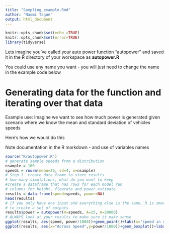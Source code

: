 ```yaml
---
title: "Sampling_example.Rmd"
author: "Naomi Tague"
output: html_document
---
```

```r
knitr::opts_chunk$set(echo =TRUE)
knitr::opts_chunk$set(error=TRUE)
library(tidyverse)
```
Lets imagine you've called your auto power function "autopower" and saved
it in the R directory of your workspace as 
**autopower.R**

You could use any name you want - you will just need to change the name in the example code below

# Generating data for the function and iterating over that data



Example use: Imagine we want to see how much power is generated given scenario where we know the mean and standard deviation of vehicles speeds

Here's how we would do this

Note documentation in the R markdown - and use of variables names 

```r
source("R/autopower.R")
# generate sample speeds from a distribution
nsample = 100
speeds = rnorm(mean=25, sd=4, n=nsample)
# Step 1  create data frame to store results 
# how many simulations, what do you want to keep
#create a dataframe that has rows for each model run
# columns for height, flowrate and power estimate
results = data.frame(speed=speeds, power=NA)
head(results)
# if you only have one input and everything else is the same, R is smart enough
# to create a set of outputs
results$power = autopower(V=speeds, A=25, m=20000)
# ALWAYS look at your results to make sure it make sense
ggplot(results, aes(speed, power/1000))+geom_point()+labs(x="speed in m/s", y="power in kW")
ggplot(results, aes(x="Across Speed",y=power/1000))+geom_boxplot()+labs(y="power in kW")
```